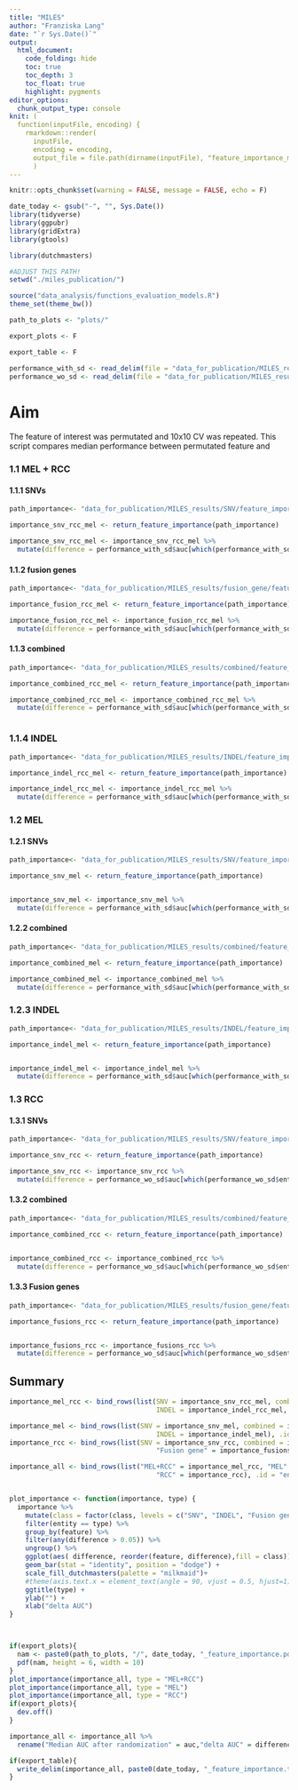 ```yaml
---
title: "MILES"
author: "Franziska Lang"
date: "`r Sys.Date()`"
output: 
  html_document:
    code_folding: hide
    toc: true
    toc_depth: 3    
    toc_float: true
    highlight: pygments
editor_options: 
  chunk_output_type: console
knit: (
  function(inputFile, encoding) { 
    rmarkdown::render(
      inputFile, 
      encoding = encoding, 
      output_file = file.path(dirname(inputFile), "feature_importance_miles.html")) }
      )
---
```


```r
knitr::opts_chunk$set(warning = FALSE, message = FALSE, echo = F)

date_today <- gsub("-", "", Sys.Date())
library(tidyverse)
library(ggpubr)
library(gridExtra)
library(gtools)

library(dutchmasters)

#ADJUST THIS PATH!
setwd("./miles_publication/")

source("data_analysis/functions_evaluation_models.R")
theme_set(theme_bw())

path_to_plots <- "plots/"

export_plots <- F

export_table <- F
```


```r

performance_with_sd <- read_delim(file = "data_for_publication/MILES_results/20220308_performance_models_with_SD.tsv")
performance_wo_sd <- read_delim(file = "data_for_publication/MILES_results/20220308_performance_models_without_SD.tsv")

```

# Aim

The feature of interest was permutated and 10x10 CV was repeated. This script compares median performance between permutated feature and 

### 1.1 MEL + RCC

#### 1.1.1 SNVs

```r

path_importance<- "data_for_publication/MILES_results/SNV/feature_importance_all"

importance_snv_rcc_mel <- return_feature_importance(path_importance)

importance_snv_rcc_mel <- importance_snv_rcc_mel %>%
  mutate(difference = performance_with_sd$auc[which(performance_with_sd$entity == "MEL+RCC" & performance_with_sd$class == "SNV" )] - auc)


```

#### 1.1.2 fusion genes


```r

path_importance<- "data_for_publication/MILES_results/fusion_gene/feature_importance_all"

importance_fusion_rcc_mel <- return_feature_importance(path_importance)

importance_fusion_rcc_mel <- importance_fusion_rcc_mel %>%
  mutate(difference = performance_with_sd$auc[which(performance_with_sd$entity == "MEL+RCC" & performance_with_sd$class == "Fusion gene" )] - auc)


```


#### 1.1.3 combined


```r

path_importance<- "data_for_publication/MILES_results/combined/feature_importance_all"

importance_combined_rcc_mel <- return_feature_importance(path_importance)

importance_combined_rcc_mel <- importance_combined_rcc_mel %>%
  mutate(difference = performance_with_sd$auc[which(performance_with_sd$entity == "MEL+RCC" & performance_with_sd$class == "combined" )] - auc)



```



### 1.1.4 INDEL

```r

path_importance<- "data_for_publication/MILES_results/INDEL/feature_importance_all"

importance_indel_rcc_mel <- return_feature_importance(path_importance)

importance_indel_rcc_mel <- importance_indel_rcc_mel %>%
  mutate(difference = performance_with_sd$auc[which(performance_with_sd$entity == "MEL+RCC" & performance_with_sd$class == "INDEL" )] - auc)

```


### 1.2 MEL

#### 1.2.1 SNVs

```r

path_importance<- "data_for_publication/MILES_results/SNV/feature_importance_mel"

importance_snv_mel <- return_feature_importance(path_importance)


importance_snv_mel <- importance_snv_mel %>%
  mutate(difference = performance_with_sd$auc[which(performance_with_sd$entity == "MEL" & performance_with_sd$class == "SNV" )] - auc)

```

#### 1.2.2 combined


```r

path_importance<- "data_for_publication/MILES_results/combined/feature_importance_mel"

importance_combined_mel <- return_feature_importance(path_importance)

importance_combined_mel <- importance_combined_mel %>%
  mutate(difference = performance_with_sd$auc[which(performance_with_sd$entity == "MEL" & performance_with_sd$class == "combined" )] - auc)


```



### 1.2.3 INDEL

```r

path_importance<- "data_for_publication/MILES_results/INDEL/feature_importance_mel"

importance_indel_mel <- return_feature_importance(path_importance)


importance_indel_mel <- importance_indel_mel %>%
  mutate(difference = performance_with_sd$auc[which(performance_with_sd$entity == "MEL" & performance_with_sd$class == "INDEL" )] - auc)


```

### 1.3 RCC

#### 1.3.1 SNVs

```r

path_importance<- "data_for_publication/MILES_results/SNV/feature_importance_rcc_wo_SD"

importance_snv_rcc <- return_feature_importance(path_importance)

importance_snv_rcc <- importance_snv_rcc %>%
  mutate(difference = performance_wo_sd$auc[which(performance_wo_sd$entity == "RCC" & performance_wo_sd$class == "SNV" )] - auc)


```

#### 1.3.2 combined


```r

path_importance<- "data_for_publication/MILES_results/combined/feature_importance_rcc_wo_SD"

importance_combined_rcc <- return_feature_importance(path_importance)


importance_combined_rcc <- importance_combined_rcc %>%
  mutate(difference = performance_wo_sd$auc[which(performance_wo_sd$entity == "RCC" & performance_wo_sd$class == "combined" )] - auc)

```


#### 1.3.3 Fusion genes

```r

path_importance<- "data_for_publication/MILES_results/fusion_gene/feature_importance_rcc_wo_SD"

importance_fusions_rcc <- return_feature_importance(path_importance)


importance_fusions_rcc <- importance_fusions_rcc %>%
  mutate(difference = performance_wo_sd$auc[which(performance_wo_sd$entity == "RCC" & performance_wo_sd$class == "Fusion gene" )] - auc)


```


## Summary


```r

importance_mel_rcc <- bind_rows(list(SNV = importance_snv_rcc_mel, combined = importance_combined_rcc_mel,
                                     INDEL = importance_indel_rcc_mel, "Fusion gene" = importance_fusion_rcc_mel), .id = "class")

importance_mel <- bind_rows(list(SNV = importance_snv_mel, combined = importance_combined_mel,
                                     INDEL = importance_indel_mel), .id = "class")
importance_rcc <- bind_rows(list(SNV = importance_snv_rcc, combined = importance_combined_rcc,
                                     "Fusion gene" = importance_fusions_rcc), .id = "class")

importance_all <- bind_rows(list("MEL+RCC" = importance_mel_rcc, "MEL" = importance_mel,
                                     "RCC" = importance_rcc), .id = "entity")


plot_importance <- function(importance, type) {
  importance %>%
    mutate(class = factor(class, levels = c("SNV", "INDEL", "Fusion gene", "combined"))) %>%
    filter(entity == type) %>%
    group_by(feature) %>%
    filter(any(difference > 0.05)) %>%
    ungroup() %>%
    ggplot(aes( difference, reorder(feature, difference),fill = class)) +
    geom_bar(stat = "identity", position = "dodge") +
    scale_fill_dutchmasters(palette = "milkmaid")+
    #theme(axis.text.x = element_text(angle = 90, vjust = 0.5, hjust=1))+
    ggtitle(type) + 
    ylab("") +
    xlab("delta AUC")
}



if(export_plots){
  nam <- paste0(path_to_plots, "/", date_today, "_feature_importance.pdf")
  pdf(nam, height = 6, width = 10)
}
plot_importance(importance_all, type = "MEL+RCC")
plot_importance(importance_all, type = "MEL")
plot_importance(importance_all, type = "RCC")
if(export_plots){
  dev.off()
}

importance_all <- importance_all %>%
  rename("Median AUC after randomization" = auc,"delta AUC" = difference)

if(export_table){
  write_delim(importance_all, paste0(date_today, "_feature_importance.tsv"), delim = "\t")
}


```

